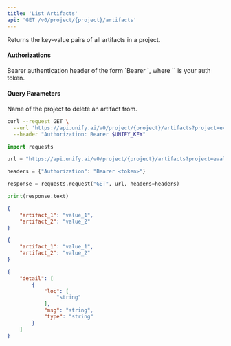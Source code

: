 ```yaml
---
title: 'List Artifacts'
api: 'GET /v0/project/{project}/artifacts'
---
```

Returns the key-value pairs of all artifacts in a project.

#### Authorizations

<ParamField header="Authorization" type="string" required="true">
  Bearer authentication header of the form `Bearer <token>`, where `<token>` is your auth token.
</ParamField>

#### Query Parameters

<ParamField query="project" type="string" required="true">
Name of the project to delete an artifact from.
</ParamField>

<RequestExample>

```bash cURL
curl --request GET \
  --url 'https://api.unify.ai/v0/project/{project}/artifacts?project=eval-project' \
  --header "Authorization: Bearer $UNIFY_KEY"
```

```python Python
import requests

url = "https://api.unify.ai/v0/project/{project}/artifacts?project=eval-project"

headers = {"Authorization": "Bearer <token>"}

response = requests.request("GET", url, headers=headers)

print(response.text)
```

</RequestExample>
<ResponseExample>

```json 200
{
    "artifact_1": "value_1",
    "artifact_2": "value_2"
}
```

```json 404
{
    "artifact_1": "value_1",
    "artifact_2": "value_2"
}
```

```json 422
{
    "detail": [
        {
            "loc": [
                "string"
            ],
            "msg": "string",
            "type": "string"
        }
    ]
}
```

</ResponseExample>
